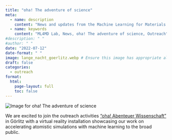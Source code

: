 ```yaml
---
title: "oha! The adventure of science"
meta:
  - name: description
    content: "News and updates from the Machine Learning for Materials Design (ML4MD) Lab: oha! The adventure of science."
  - name: keywords
    content: "ML4MD Lab, News, oha! The adventure of science, Outreach"
#description: " "
#author: " "
date: "2022-07-12"
date-format: " " 
image: lange_nacht_goerlitz.webp # Ensure this image has appropriate alt text if used directly in content
draft: false
categories:
  - outreach
format:
  html:
    page-layout: full
    toc: false
---
```

![](lange_nacht_goerlitz.webp){.news-thumbnail alt="Image for oha! The adventure of science"}

We are excited to join the outreach activities ["oha! Abenteuer Wissenschaft"](https://www.hszg.de/en/research/transfer/events/events-1/oha-abenteuer-wissenschaft){target="_blank"} in Görlitz with a virtual reality installation showcasing our work on accelerating atomistic simulations with machine learning to the broad public.